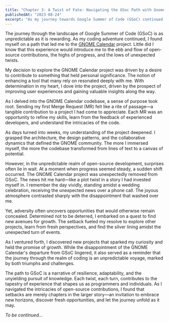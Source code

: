 ```yaml
---
title: "Chapter 3: A Twist of Fate: Navigating the GSoc Path with Gnome-Calendar"
publishedAt: "2023-08-24"
excerpt: "As my journey towards Google Summer of Code (GSoC) continued, I found myself at a crossroads of discovery and unexpected turns. In this chapter, I share my experience with choosing Gnome-Calendar as my project, diving into its codebase, and the roller-coaster ride of understanding, excitement, and unexpected setbacks."
---
```


The journey through the landscape of Google Summer of Code (GSoC) is as unpredictable as it is rewarding. As my coding adventure continued, I found myself on a path that led me to the [GNOME Calendar](https://gitlab.gnome.org/GNOME/gnome-calendar) project. Little did I know that this experience would introduce me to the ebb and flow of open-source contributions, the highs of progress, and the lows of unexpected twists.

My decision to explore the GNOME Calendar project was driven by a desire to contribute to something that held personal significance. The notion of enhancing a tool that many rely on resonated deeply with me. With determination in my heart, I dove into the project, driven by the prospect of improving user experiences and gaining valuable insights along the way.

As I delved into the GNOME Calendar codebase, a sense of purpose took root. Sending my first Merge Request (MR) felt like a rite of passage—a tangible contribution to a project I had come to appreciate. Each MR was an opportunity to refine my skills, learn from the feedback of experienced developers, and understand the intricacies of the code.

As days turned into weeks, my understanding of the project deepened. I grasped the architecture, the design patterns, and the collaborative dynamics that defined the GNOME community. The more I immersed myself, the more the codebase transformed from lines of text to a canvas of potential.

However, in the unpredictable realm of open-source development, surprises often lie in wait. At a moment when progress seemed steady, a sudden shift occurred. The GNOME Calendar project was unexpectedly removed from GSoC. The news hit me hard—like a plot twist in a story I had invested myself in. I remember the day vividly, standing amidst a wedding celebration, receiving the unexpected news over a phone call. The joyous atmosphere contrasted sharply with the disappointment that washed over me.

Yet, adversity often uncovers opportunities that would otherwise remain concealed. Determined not to be deterred, I embarked on a quest to find new avenues for growth. The setback fueled my resolve to explore other projects, learn from fresh perspectives, and find the silver lining amidst the unexpected turn of events.

As I ventured forth, I discovered new projects that sparked my curiosity and held the promise of growth. While the disappointment of the GNOME Calendar's departure from GSoC lingered, it also served as a reminder that the journey through the realm of coding is an unpredictable voyage, marked by both triumphs and challenges.

The path to GSoC is a narrative of resilience, adaptability, and the unyielding pursuit of knowledge. Each twist, each turn, contributes to the tapestry of experience that shapes us as programmers and individuals. As I navigated the intricacies of open-source contributions, I found that setbacks are merely chapters in the larger story—an invitation to embrace new horizons, discover fresh opportunities, and let the journey unfold as it may.

*To be continued...*
